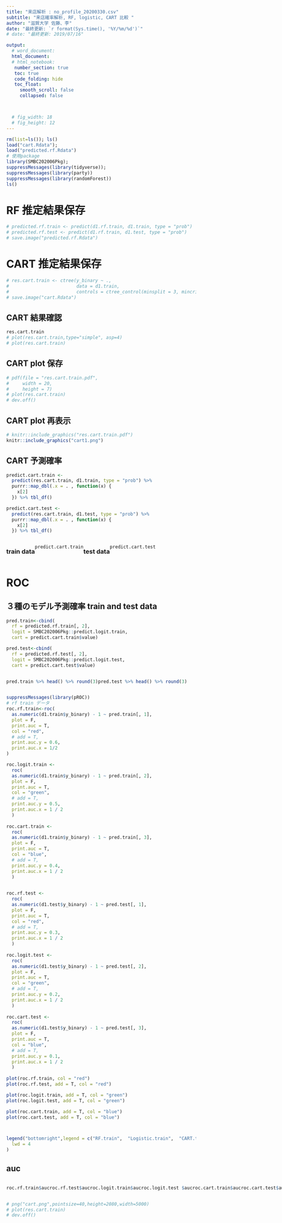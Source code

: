 ```yaml
---
title: "来店解析 : no_profile_20200330.csv"
subtitle: "来店確率解析, RF, logistic, CART 比較 "
author: "滋賀大学 佐藤、李"
date: "最終更新: `r format(Sys.time(), '%Y/%m/%d')`"
# date: "最終更新: 2019/07/16"

output:
  # word_document:
  html_document:
  # html_notebook:
   number_section: true
   toc: true
   code_folding: hide
   toc_float:
     smooth_scroll: false
     collapsed: false



  # fig_width: 18
  # fig_height: 12
---
```





```r
rm(list=ls()); ls()
load("cart.Rdata");
load("predicted.rf.Rdata")
# 使用package
library(SMBC202006Pkg);
suppressMessages(library(tidyverse));
suppressMessages(library(party))
suppressMessages(library(randomForest))
ls()
```

#  RF 推定結果保存
```r
# predicted.rf.train <- predict(d1.rf.train, d1.train, type = "prob")
# predicted.rf.test <- predict(d1.rf.train, d1.test, type = "prob")
# save.image("predicted.rf.Rdata")
```



# CART 推定結果保存
```r
# res.cart.train <- ctree(y_binary ~ .,
#                         data = d1.train,
#                         controls = ctree_control(minsplit = 3, mincriterion = 0.9999))
# save.image("cart.Rdata")
```

## CART 結果確認
```r
res.cart.train
# plot(res.cart.train,type="simple", asp=4)
# plot(res.cart.train)
```

## CART plot 保存
```r
# pdf(file = "res.cart.train.pdf",
#     width = 20,
#     height = 7)
# plot(res.cart.train)
# dev.off()
```

## CART plot 再表示

```r
# knitr::include_graphics("res.cart.train.pdf")
knitr::include_graphics("cart1.png")
```


## CART 予測確率
```r
predict.cart.train <-
  predict(res.cart.train, d1.train, type = "prob") %>%
  purrr::map_dbl(.x = . , function(x) {
    x[2]
  }) %>% tbl_df()

predict.cart.test <-
  predict(res.cart.train, d1.test, type = "prob") %>%
  purrr::map_dbl(.x = . , function(x) {
    x[2]
  }) %>% tbl_df()
```


:::: {style="display: flex;"}
:::{}
### train data
```r
predict.cart.train
```
:::
:::{}
### test data
```r
predict.cart.test
```
:::
::::





# ROC

## ３種のモデル予測確率 train and test data  

```r
pred.train<-cbind(
  rf = predicted.rf.train[, 2],
  logit = SMBC202006Pkg::predict.logit.train,
  cart = predict.cart.train$value) 

pred.test<-cbind(
  rf = predicted.rf.test[, 2],
  logit = SMBC202006Pkg::predict.logit.test,
  cart = predict.cart.test$value) 
```

:::: {style="display: flex;"}
:::{}
```r
pred.train %>% head() %>% round(3)
```
:::
:::{}
```r
pred.test %>% head() %>% round(3)
```
:::
::::



```r
suppressMessages(library(pROC))
# rf train データ
roc.rf.train<-roc(
  as.numeric(d1.train$y_binary) - 1 ~ pred.train[, 1],
  plot = F,
  print.auc = T,
  col = "red",
  # add = T,
  print.auc.y = 0.6,
  print.auc.x = 1/2
)

roc.logit.train <-
  roc(
  as.numeric(d1.train$y_binary) - 1 ~ pred.train[, 2],
  plot = F,
  print.auc = T,
  col = "green",
  # add = T,
  print.auc.y = 0.5,
  print.auc.x = 1 / 2
  )
  
roc.cart.train <-
  roc(
  as.numeric(d1.train$y_binary) - 1 ~ pred.train[, 3],
  plot = F,
  print.auc = T,
  col = "blue",
  # add = T,
  print.auc.y = 0.4,
  print.auc.x = 1 / 2
  )
  

roc.rf.test <-
  roc(
  as.numeric(d1.test$y_binary) - 1 ~ pred.test[, 1],
  plot = F,
  print.auc = T,
  col = "red",
  # add = T,
  print.auc.y = 0.3,
  print.auc.x = 1 / 2
  )
  
roc.logit.test <-
  roc(
  as.numeric(d1.test$y_binary) - 1 ~ pred.test[, 2],
  plot = F,
  print.auc = T,
  col = "green",
  # add = T,
  print.auc.y = 0.2,
  print.auc.x = 1 / 2
  )
  
roc.cart.test <-
  roc(
  as.numeric(d1.test$y_binary) - 1 ~ pred.test[, 3],
  plot = F,
  print.auc = T,
  col = "blue",
  # add = T,
  print.auc.y = 0.1,
  print.auc.x = 1 / 2
  )
  
plot(roc.rf.train, col = "red")
plot(roc.rf.test, add = T, col = "red")

plot(roc.logit.train, add = T, col = "green")
plot(roc.logit.test, add = T, col = "green")

plot(roc.cart.train, add = T, col = "blue")
plot(roc.cart.test, add = T, col = "blue")



legend("bottomright",legend = c("RF.train",  "Logistic.train",  "CART.train",  "RF.test",  "Logistic.test",  "CART.test"),col = c("red", "green", "blue"),
  lwd = 4
)

```

## auc



:::: {style="display: flex;"}
:::{}
```r
roc.rf.train$auc
```
:::

:::{}
```r
roc.rf.test$auc
```
:::

:::{}
```r
roc.logit.train$auc
```
:::

:::{}
```r
roc.logit.test $auc
```
:::

:::{}
```r
roc.cart.train$auc

```
:::

:::{}
```r
roc.cart.test$auc
```
:::

::::


```r
# png("cart.png",pointsize=40,height=2080,width=5000)
# plot(res.cart.train)
# dev.off()
```



